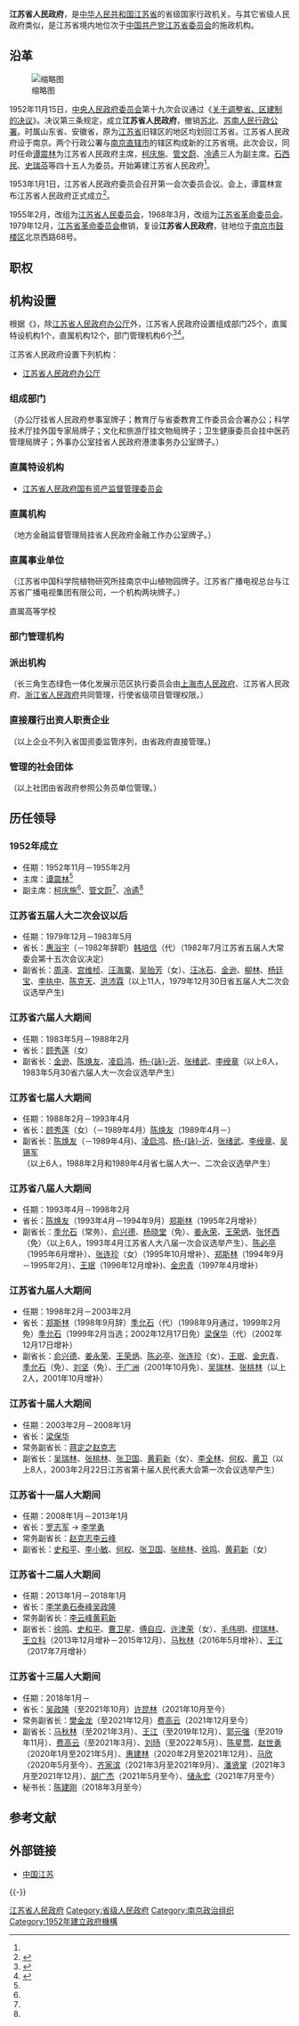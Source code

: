{{Infobox PRCG
|机构名称=江苏省人民政府
|标志1=National Emblem of the People's Republic of China (2).svg
|标志1说明=[[s:国务院关于国家行政机关和企业事业单位社会团体印章管理的规定|1999年规定]]：[[印章|印章]][[直径|直径]]5[[厘米|厘米]]，中央刊[[中华人民共和国国徽|国徽]]，由[[中华人民共和国国务院|国务院]]制发。
|职位1=[[江苏行政长官列表|省长]]
|人员1=[[许昆林|许昆林]]
|职位2=副省长
|人员2=[[费高云|费高云]]、{{wrap}}[[陈星莺|陈星莺]]、{{wrap}}[[马欣|马　欣]]、{{wrap}}[[胡广杰|胡广杰]]、{{wrap}}[[储永宏|储永宏]]
|人数2=5
|职位4=秘书长
|人员4=[[陈建刚_(1964年)|陈建刚]]
|授权法源=[[s:中华人民共和国宪法|中华人民共和国宪法]]
|组织法规=[[s:中华人民共和国地方各级人民代表大会和地方各级人民政府组织法|中华人民共和国地方各级人民代表大会和地方各级人民政府组织法]]<br>[[s:江苏省人民政府工作规则|江苏省人民政府工作规则]]
|业务上级机构=[[中华人民共和国国务院|中华人民共和国国务院]]
|组织上级机构=[[江苏省人民代表大会|江苏省人民代表大会]]<br>[[江苏省人民代表大会常务委员会|江苏省人民代表大会常务委员会]]
|机构类型=[[:分类:省级人民政府|省级人民政府]]
|行政级别=正省级
|子类1=办公厅
|子项1=1
|子类2=组成部门
|子项2=22
|子类3=直属特设机构
|子项3=1
|子类4=直属机构
|子项4=15
|子类5=部门管理机构
|子项5=7
|场所1=江苏省人民政府办公厅
|地址1=[[南京市|南京市]][[鼓楼区_(南京市)|鼓楼区]]北京西路68号
|邮编1=210024
|官网={{Official|http://www.js.gov.cn/|www.js.gov.cn}}
|电话1={{Tel|86|25|83396695}}
|a=[[中国共产党江苏省委员会|中国共产党江苏省委员会]]
|b=[[江苏省人民代表大会常务委员会|江苏省人民代表大会常务委员会]]
|c=[[中国人民政治协商会议江苏省委员会|中国人民政治协商会议江苏省委员会]]
|d=[[中国共产党江苏省纪律检查委员会|中国共产党江苏省纪律检查委员会]]
|e=[[江苏省监察委员会|江苏省监察委员会]]
|f=[[江苏省高级人民法院|江苏省高级人民法院]]
|g=[[江苏省人民检察院|江苏省人民检察院]]
|h=[[中国人民解放军江苏省军区|中国人民解放军江苏省军区]]
}}

'''江苏省人民政府'''，是[[中华人民共和国|中华人民共和国]][[江苏省|江苏省]]的省级国家行政机关。与其它省级人民政府类似，是江苏省境内地位次于[[中国共产党江苏省委员会|中国共产党江苏省委员会]]的施政机构。

== 沿革 ==
[[File:Jiangsu_Provincial_Depatment_of_Culture_2013-03.JPG|缩略图]]

1952年11月15日，[[中央人民政府委员会|中央人民政府委员会]]第十九次会议通过《[[:s:关于调整省、区建制的决议|关于调整省、区建制的决议]]》。决议第三条规定，成立'''江苏省人民政府'''，撤销[[苏北人民行政公署|苏北]]、[[苏南人民行政公署|苏南人民行政公署]]。时属山东省、安徽省，原为[[江蘇省_(中華民國)|江苏省]]旧辖区的地区均划回江苏省。江苏省人民政府设于南京。两个行政公署与[[南京直辖市|南京直辖市]]的辖区构成新的江苏省境。此次会议，同时任命[[谭震林|谭震林]]为江苏省人民政府主席，[[柯庆施|柯庆施]]、[[管文蔚|管文蔚]]、[[冷遹|冷遹]]三人为副主席。[[石西民|石西民]]、[[史瑞芬|史瑞芬]]等四十五人为委员。开始筹建江苏省人民政府<ref name="a1"/>。

1953年1月1日，江苏省人民政府委员会召开第一会次委员会议。会上，谭震林宣布江苏省人民政府正式成立<ref name="a1">{{cite journal en
|author = 文劭 （选编者）
|date = 1998
|title = 《1953年江苏省人民政府成立档案选编》
|journal = 档案与建设
|issue = 1998年第1期
|pages = 40-42
|publisher = 江苏省档案局；江苏省档案学会
|location = 江苏省南京市
|issn = 1003-7098
|url = https://www.ixueshu.com/document/bf8aec46137b3253318947a18e7f9386.html
|language = Zh-hans
|access-date = 2019-09-16
|archive-date = 2019-11-16
|archive-url = https://web.archive.org/web/20191116062128/https://www.ixueshu.com/document/bf8aec46137b3253318947a18e7f9386.html
|dead-url = no
}}</ref>。

1955年2月，改组为[[江苏省人民委员会|江苏省人民委员会]]，1968年3月，改组为[[江苏省革命委员会|江苏省革命委员会]]。1979年12月，[[江苏省革命委员会|江苏省革命委员会]]撤销，复设'''江苏省人民政府'''，驻地位于[[南京市|南京市]][[鼓楼区_(南京市)|鼓楼区]]北京西路68号。

== 职权 ==
{{:人民政府}}
== 机构设置 ==
根据《{{s|江苏省机构改革方案}}》，除[[江苏省人民政府办公厅|江苏省人民政府办公厅]]外，江苏省人民政府设置组成部门25个，直属特设机构1个，直属机构12个，部门管理机构6个<ref name="三定方案">{{cite web |author1=质量云 |title=汇总（一）：12个省机构设置图表（22个省机构改革方案获批） |url=https://www.sohu.com/a/271124581_744299 |website=搜狐网新闻 |accessdate=2019-06-12 |location=北京 |language=zh-cn |archive-date=2021-10-14 |archive-url=https://web.archive.org/web/20211014135029/https://www.sohu.com/a/271124581_744299 |dead-url=no }}</ref><ref name="三定方案2">{{cite web |author1=质量云 |title=总汇：31个省份机构改革方案全部获批（图表） |url=http://www.sohu.com/a/276058599_744299 |website=搜狐网新闻 |accessdate=2019-06-12 |location=北京 |language=zh-cn |archive-date=2019-06-17 |archive-url=https://web.archive.org/web/20190617153600/http://www.sohu.com/a/276058599_744299 |dead-url=no }}</ref>。

江苏省人民政府设置下列机构：
* [[江苏省人民政府办公厅|江苏省人民政府办公厅]]
=== 组成部门 ===
{{columns-list|2|
* [[江苏省发展和改革委员会|江苏省发展和改革委员会]]
* [[江苏省教育厅|江苏省教育厅]]
* [[江苏省科学技术厅|江苏省科学技术厅]]
* [[江苏省工业和信息化厅|江苏省工业和信息化厅]]
* [[江苏省民族宗教事务委员会|江苏省民族宗教事务委员会]]
* [[江苏省公安厅|江苏省公安厅]]
* [[江苏省民政厅|江苏省民政厅]]
* [[江苏省司法厅|江苏省司法厅]]
* [[江苏省财政厅|江苏省财政厅]]
* [[江苏省人力资源和社会保障厅|江苏省人力资源和社会保障厅]]
* [[江苏省自然资源厅|江苏省自然资源厅]]
* [[江苏省生态环境厅|江苏省生态环境厅]]
* [[江苏省住房和城乡建设厅|江苏省住房和城乡建设厅]]
* [[江苏省交通运输厅|江苏省交通运输厅]]
* [[江苏省水利厅|江苏省水利厅]]
* [[江苏省农业农村厅|江苏省农业农村厅]]
* [[江苏省商务厅|江苏省商务厅]]
* [[江苏省文化和旅游厅|江苏省文化和旅游厅]]
* [[江苏省卫生健康委员会|江苏省卫生健康委员会]]
* [[江苏省退役军人事务厅|江苏省退役军人事务厅]]
* [[江苏省应急管理厅|江苏省应急管理厅]]
* [[江苏省审计厅|江苏省审计厅]]
* [[江苏省人民政府外事办公室|江苏省人民政府外事办公室]]
}}
（办公厅挂省人民政府参事室牌子；教育厅与省委教育工作委员会合署办公；科学技术厅挂外国专家局牌子；文化和旅游厅挂文物局牌子；卫生健康委员会挂中医药管理局牌子；外事办公室挂省人民政府港澳事务办公室牌子。）

=== 直属特设机构 ===
*  [[江苏省人民政府国有资产监督管理委员会|江苏省人民政府国有资产监督管理委员会]]

=== 直属机构 ===
{{columns-list|2|
* [[江苏省人民政府研究室|江苏省人民政府研究室]]
* [[江苏省人民政府参事室|江苏省人民政府参事室]]
* [[江苏省政务服务管理办公室|江苏省政务服务管理办公室]]
* [[江苏省市场监督管理局|江苏省市场监督管理局]]
* [[江苏省广播电视局|江苏省广播电视局]]
* [[江苏省体育局|江苏省体育局]]
* [[江苏省统计局|江苏省统计局]]
* [[江苏省医疗保障局|江苏省医疗保障局]]
* [[江苏省信访局|江苏省信访局]]
* [[江苏省粮食和物资储备局|江苏省粮食和物资储备局]]
* [[江苏省人民防空办公室|江苏省人民防空办公室]]
* [[江苏省地方金融监督管理局|江苏省地方金融监督管理局]]
* [[江苏省机关事务管理局|江苏省机关事务管理局]]
}}
（地方金融监督管理局挂省人民政府金融工作办公室牌子。）

=== 直属事业单位 ===
{{columns-list|2|
* [[江苏省大数据管理中心|江苏省大数据管理中心]]
* [[江苏省农业科学院|江苏省农业科学院]]
* [[江苏省社会科学院|江苏省社会科学院]]
* [[南京中山植物园|江苏省中国科学院植物研究所]]
* [[江苏省地方志编纂委员会办公室|江苏省地方志编纂委员会办公室]]
* [[江苏省供销合作总社|江苏省供销合作总社]]
* [[江苏省产业技术研究院|江苏省产业技术研究院]]
* [[江苏省广播电视总台|江苏省广播电视总台]]
}}
（江苏省中国科学院植物研究所挂南京中山植物园牌子。江苏省广播电视总台与江苏省广播电视集团有限公司，一个机构两块牌子。）

; 直属高等学校
{{columns-list|4|
* [[苏州大学|苏州大学]]
* [[南京师范大学|南京师范大学]]
* [[江苏科技大学|江苏科技大学]]
* [[南京工业大学|南京工业大学]]
* [[常州大学|常州大学]]
* [[南京邮电大学|南京邮电大学]]
* [[南京林业大学|南京林业大学]]
* [[江苏大学|江苏大学]]
* [[南京信息工程大学|南京信息工程大学]]
* [[南通大学|南通大学]]
* [[盐城工学院|盐城工学院]]
* [[南京医科大学|南京医科大学]]
* [[南京中医药大学|南京中医药大学]]
* [[徐州医科大学|徐州医科大学]]
* [[江苏师范大学|江苏师范大学]]
* [[淮阴师范学院|淮阴师范学院]]
* [[盐城师范学院|盐城师范学院]]
* [[南京财经大学|南京财经大学]]
* [[江苏警官学院|江苏警官学院]]
* [[南京体育学院|南京体育学院]]
* [[南京艺术学院|南京艺术学院]]
* [[苏州科技大学|苏州科技大学]]
* [[常熟理工学院|常熟理工学院]]
* [[淮阴工学院|淮阴工学院]]
* [[常州工学院|常州工学院]]
* [[扬州大学|扬州大学]]
* [[南京工程学院|南京工程学院]]
* [[南京审计大学|南京审计大学]]
* [[南京晓庄学院|南京晓庄学院]]
* [[江苏理工学院|江苏理工学院]]
* [[江苏海洋大学|江苏海洋大学]]
* [[徐州工程学院|徐州工程学院]]
* [[南京特殊教育师范学院|南京特殊教育师范学院]]
* [[泰州学院|泰州学院]]
* [[金陵科技学院|金陵科技学院]]
* [[宿迁学院|宿迁学院]]
* [[江苏第二师范学院|江苏第二师范学院]]
* [[南京工业职业技术大学|南京工业职业技术大学]]（副厅级）
* [[盐城幼儿师范高等专科学校|盐城幼儿师范高等专科学校]]
* [[徐州幼儿师范高等专科学校|徐州幼儿师范高等专科学校]]
* [[无锡职业技术学院|无锡职业技术学院]]
* [[江苏建筑职业技术学院|江苏建筑职业技术学院]]
* [[江苏工程职业技术学院|江苏工程职业技术学院]]
* [[苏州工艺美术职业技术学院|苏州工艺美术职业技术学院]]
* [[连云港职业技术学院|连云港职业技术学院]]
* [[镇江高等专科学校|镇江高等专科学校]]
* [[南通职业大学|南通职业大学]]
* [[苏州市职业大学|苏州市职业大学]]
* [[沙洲职业工学院|沙洲职业工学院]]
* [[扬州市职业大学|扬州市职业大学]]
* [[连云港师范高等专科学校|连云港师范高等专科学校]]
* [[江苏经贸职业技术学院|江苏经贸职业技术学院]]
* [[泰州职业技术学院|泰州职业技术学院]]
* [[常州信息职业技术学院|常州信息职业技术学院]]
* [[江苏联合职业技术学院|江苏联合职业技术学院]]
* [[江苏海事职业技术学院|江苏海事职业技术学院]]
* [[无锡科技职业学院|无锡科技职业学院]]
* [[江苏医药职业学院|江苏医药职业学院]]
* [[扬州环境资源职业技术学院|扬州环境资源职业技术学院]]
* [[南通科技职业学院|南通科技职业学院]]
* [[苏州经贸职业技术学院|苏州经贸职业技术学院]]
* [[苏州工业职业技术学院|苏州工业职业技术学院]]
* [[苏州卫生职业技术学院|苏州卫生职业技术学院]]
* [[无锡商业职业技术学院|无锡商业职业技术学院]]
* [[南通航运职业技术学院|南通航运职业技术学院]]
* [[南京交通职业技术学院|南京交通职业技术学院]]
* [[淮安信息职业技术学院|淮安信息职业技术学院]]
* [[江苏农牧科技职业学院|江苏农牧科技职业学院]]
* [[常州纺织服装职业技术学院|常州纺织服装职业技术学院]]
* [[苏州农业职业技术学院|苏州农业职业技术学院]]
* [[苏州工业园区职业技术学院|苏州工业园区职业技术学院]]
* [[南京科技职业学院|南京科技职业学院]]
* [[常州工业职业技术学院|常州工业职业技术学院]]
* [[常州工程职业技术学院|常州工程职业技术学院]]
* [[江苏农林职业技术学院|江苏农林职业技术学院]]
* [[江苏食品药品职业技术学院|江苏食品药品职业技术学院]]
* [[南京铁道职业技术学院|南京铁道职业技术学院]]
* [[徐州工业职业技术学院|徐州工业职业技术学院]]
* [[江苏信息职业技术学院|江苏信息职业技术学院]]
* [[宿迁职业技术学院|宿迁职业技术学院]]
* [[南京信息职业技术学院|南京信息职业技术学院]]
* [[常州机电职业技术学院|常州机电职业技术学院]]
* [[江阴职业技术学院|江阴职业技术学院]]
* [[无锡城市职业技术学院|无锡城市职业技术学院]]
* [[无锡工艺职业技术学院|无锡工艺职业技术学院]]
* [[苏州健雄职业技术学院|苏州健雄职业技术学院]]
* [[盐城工业职业技术学院|盐城工业职业技术学院]]
* [[江苏财经职业技术学院|江苏财经职业技术学院]]
* [[扬州工业职业技术学院|扬州工业职业技术学院]]
* [[江苏城市职业学院|江苏城市职业学院]]
* [[南京城市职业学院|南京城市职业学院]]
* [[南京机电职业技术学院|南京机电职业技术学院]]
* [[南京旅游职业学院|南京旅游职业学院]]
* [[江苏卫生健康职业学院|江苏卫生健康职业学院]]
* [[苏州信息职业技术学院|苏州信息职业技术学院]]
* [[苏州工业园区服务外包职业学院|苏州工业园区服务外包职业学院]]
* [[苏州幼儿师范高等专科学校|苏州幼儿师范高等专科学校]]
* [[徐州生物工程职业技术学院|徐州生物工程职业技术学院]]
* [[江苏商贸职业学院|江苏商贸职业学院]]
* [[南通师范高等专科学校|南通师范高等专科学校]]
* [[江苏护理职业学院|江苏护理职业学院]]
* [[江苏财会职业学院|江苏财会职业学院]]
* [[江苏城乡建设职业学院|江苏城乡建设职业学院]]
* [[江苏航空职业技术学院|江苏航空职业技术学院]]
* [[江苏安全技术职业学院|江苏安全技术职业学院]]
* [[江苏旅游职业学院|江苏旅游职业学院]]
}}

=== 部门管理机构 ===
{{columns-list|2|
* [[江苏省能源局|江苏省能源局]]，由省发展改革委管理。
* [[江苏省国防科学技术工业办公室|江苏省国防科学技术工业办公室]]，由省工业和信息化厅管理。
* [[江苏省林业局|江苏省林业局]]，由省自然资源厅管理。
* [[江苏省地质局|江苏省地质局]]，由省自然资源厅管理。
* [[江苏省乡村振兴局|江苏省乡村振兴局]]，由省农业农村厅管理。
* [[江苏省监狱管理局|江苏省监狱管理局]]，由省司法厅管理。
* [[江苏省中医药管理局|江苏省中医药管理局]]，由省卫生健康委管理。
* [[江苏省药品监督管理局|江苏省药品监督管理局]]，由省市场监管局管理。
* [[江苏省知识产权局|江苏省知识产权局]]，由省市场监管局管理。
}}

=== 派出机构 ===
{{columns-list|2|
* [[长三角生态绿色一体化发展示范区|长三角生态绿色一体化发展示范区执行委员会]]（沪苏浙共管）
* [[江苏省人民政府驻北京办事处|江苏省人民政府驻北京办事处]]
* [[江苏省人民政府驻上海办事处|江苏省人民政府驻上海办事处]]
* [[江苏省人民政府驻广州办事处|江苏省人民政府驻广州办事处]]
* [[江苏省人民政府驻深圳办事处|江苏省人民政府驻深圳办事处]]
* [[江苏省人民政府驻广西办事处|江苏省人民政府驻广西办事处]]
* [[江苏省人民政府驻西北办事处|江苏省人民政府驻西北办事处]]
}}
（长三角生态绿色一体化发展示范区执行委员会由[[上海市人民政府|上海市人民政府]]、江苏省人民政府、[[浙江省人民政府|浙江省人民政府]]共同管理，行使省级项目管理权限。）

=== 直接履行出资人职责企业 ===
{{columns-list|2|
* [[江苏广播电视集团有限公司|江苏广播电视集团有限公司]]
* [[江苏凤凰出版传媒集团有限公司|江苏凤凰出版传媒集团有限公司]]
* [[江苏新华报业传媒集团有限公司|江苏新华报业传媒集团有限公司]]
* [[江苏省演艺集团有限公司|江苏省演艺集团有限公司]]
* [[江苏东恒国际集团有限公司|江苏东恒国际集团有限公司]]
* [[江苏恒实集团有限公司|江苏恒实集团有限公司]]
* [[江苏省物资集团总公司|江苏省物资集团总公司]]
* [[江苏方源集团有限公司|江苏方源集团有限公司]]
}}
（以上企业不列入省国资委监管序列，由省政府直接管理。)

=== 管理的社会团体 ===
{{columns-list|2|
* [[中国国际贸易促进委员会江苏省分会|中国国际贸易促进委员会江苏省分会]]
* [[江苏省残疾人联合会|江苏省残疾人联合会]]
}}
（以上社团由省政府参照公务员单位管理。）

== 历任领导 ==
{{参见|江苏行政长官列表}}

=== 1952年成立 ===
* 任期：1952年11月－1955年2月
* 主席：[[谭震林|谭震林]]<ref name="a1"/>
* 副主席：[[柯庆施|柯庆施]]<ref name="a1"/>、[[管文蔚|管文蔚]]<ref name="a1"/>、[[冷遹|冷遹]]<ref name="a1"/>

=== 江苏省五届人大二次会议以后 ===
* 任期：1979年12月－1983年5月
* 省长：[[惠浴宇|惠浴宇]]（－1982年辞职）{{to}}[[韩培信|韩培信]]（代）（1982年7月江苏省五届人大常委会第十五次会议决定）
* 副省长：[[周泽_(1923年)|周泽]]、[[宫维桢|宫维桢]]、[[汪海粟|汪海粟]]、[[吴贻芳|吴贻芳]]（女）、[[汪冰石|汪冰石]]、[[金逊_(1918年)|金逊]]、[[柳林_(1918年)|柳林]]、[[杨廷宝|杨廷宝]]、[[李执中_(1921年)|李执中]]、[[陈克天|陈克天]]、[[洪沛霖|洪沛霖]]（以上11人，1979年12月30日省五届人大二次会议选举产生)

=== 江苏省六届人大期间 ===
* 任期：1983年5月－1988年2月
* 省长：[[顾秀莲|顾秀莲]]（女）
* 副省长：[[金逊_(1918年)|金逊]]、[[陈焕友|陈焕友]]、[[凌启鸿|凌启鸿]]、[[杨詠沂|杨-{詠}-沂]]、[[张绪武|张绪武]]、[[李绶章|李绶章]]（以上6人，1983年5月30省六届人大一次会议选举产生）

=== 江苏省七届人大期间 ===
* 任期：1988年2月－1993年4月
* 省长：[[顾秀莲|顾秀莲]]（女）（－1989年4月）{{to}}[[陈焕友|陈焕友]]（1989年4月－）
* 副省长：[[陈焕友|陈焕友]]（－1989年4月)、[[凌启鸿|凌启鸿]]、[[杨詠沂|杨-{詠}-沂]]、[[张绪武|张绪武]]、[[李绶章|李绶章]]、[[吴锡军|吴锡军]]（以上6人，1988年2月和1989年4月省七届人大一、二次会议选举产生）

=== 江苏省八届人大期间 ===
* 任期：1993年4月－1998年2月
* 省长：[[陈焕友|陈焕友]]（1993年4月－1994年9月）{{to}}[[郑斯林|郑斯林]]（1995年2月增补）
* 副省长：[[季允石|季允石]]（常务）、[[俞兴德|俞兴德]]、[[杨晓堂|杨晓堂]]（免）、[[姜永荣|姜永荣]]、[[王荣炳|王荣炳]]、[[张怀西|张怀西]]（免）（以上6人，1993年4月江苏省人大八届一次会议选举产生）、[[陈必亭|陈必亭]]（1995年6月增补）、[[张连珍|张连珍]]（女）（1995年10月增补）、[[郑斯林|郑斯林]]（1994年9月－1995年2月）、[[王珉_(1950年)|王珉]]（1996年12月增补)、[[金忠青|金忠青]]（1997年4月增补）

=== 江苏省九届人大期间 ===
* 任期：1998年2月－2003年2月
* 省长：[[郑斯林|郑斯林]]（1998年9月辞）{{to}}[[季允石|季允石]]（代）（1998年9月通过，1999年2月免）{{to}}[[季允石|季允石]]（1999年2月当选；2002年12月17日免）{{to}}[[梁保华|梁保华]]（代）（2002年12月17日增补）
* 副省长：[[俞兴德|俞兴德]]、[[姜永荣|姜永荣]]、[[王荣炳|王荣炳]]、[[陈必亭|陈必亭]]、[[张连珍|张连珍]]（女）、[[王珉_(1950年)|王珉]]、[[金忠青|金忠青]]、[[季允石|季允石]]（免）、[[刘坚_(1944年)|刘坚]]（免）、[[于广洲|于广洲]]（2001年10月免）、[[吴瑞林_(1945年)|吴瑞林]]、[[张桃林|张桃林]]（以上2人，2001年10月增补）

=== 江苏省十届人大期间 ===
* 任期：2003年2月－2008年1月
* 省长：[[梁保华|梁保华]]
* 常务副省长：[[蒋定之|蒋定之]]{{to}}[[赵克志|赵克志]]
* 副省长：[[吴瑞林_(1945年)|吴瑞林]]、[[张桃林|张桃林]]、[[张卫国_(1953年)|张卫国]]、[[黄莉新|黄莉新]]（女）、[[李全林|李全林]]、[[何权|何权]]、[[黄卫|黄卫]]（以上8人，2003年2月22日江苏省第十届人民代表大会第一次会议选举产生）

=== 江苏省十一届人大期间 ===
* 任期：2008年1月－2013年1月
* 省长：[[罗志军_(1951年)|罗志军]]<span> </span><span class="nowrap">→ [[李学勇|李学勇]]
* 常务副省长：[[赵克志|赵克志]]{{to}}[[李云峰_(1957年)|李云峰]]
* 副省长：[[史和平|史和平]]、[[李小敏|李小敏]]、[[何权|何权]]、[[张卫国_(1953年)|张卫国]]、[[张桃林|张桃林]]、[[徐鸣_(1956年)|徐鸣]]、[[黄莉新|黄莉新]]（女）

=== 江苏省十二届人大期间 ===
* 任期：2013年1月－2018年1月
* 省长：[[李学勇|李学勇]]{{to}}[[石泰峰|石泰峰]]{{to}}[[吴政隆|吴政隆]]
* 常务副省长：[[李云峰_(1957年)|李云峰]]{{to}}[[黄莉新|黄莉新]]
* 副省长：[[徐鸣_(1956年)|徐鸣]]、[[史和平|史和平]]、[[曹卫星|曹卫星]]、[[傅自应|傅自应]]、[[许津荣|许津荣]]（女）、[[毛伟明|毛伟明]]、[[缪瑞林|缪瑞林]]、[[王立科|王立科]]（2013年12月增补－2015年12月）、[[马秋林|马秋林]]（2016年5月增补）、[[王江_(1963年)|王江]]（2017年7月增补）

=== 江苏省十三届人大期间 ===
* 任期：2018年1月－
* 省长：[[吴政隆|吴政隆]]（至2021年10月）{{to}}[[许昆林|许昆林]]（2021年10月至今）
* 常务副省长：[[樊金龙|樊金龙]]（至2021年12月）{{to}}[[费高云|费高云]]（2021年12月至今）
* 副省长：[[马秋林|马秋林]]（至2021年3月）、[[王江_(1963年)|王江]]（至2019年12月）、[[郭元强|郭元强]]（至2019年11月）、[[费高云|费高云]]（至2021年3月）、[[刘旸_(政治人物)|刘旸]]（至2022年5月）、[[陈星莺|陈星莺]]、[[赵世勇|赵世勇]]（2020年1月至2021年5月）、[[惠建林|惠建林]]（2020年2月至2021年12月）、[[马欣|马欣]]（2020年5月至今）、[[齐家滨|齐家滨]]（2021年3月至2021年9月）、[[潘贤掌|潘贤掌]]（2021年3月至2021年12月）、[[胡广杰|胡广杰]]（2021年5月至今）、[[储永宏|储永宏]]（2021年7月至今）
* 秘书长：[[陈建刚_(1964年)|陈建刚]]（2018年3月至今）

== 参考文献 ==
{{Reflist|2}}

==外部链接==
*[http://www.js.gov.cn/ 中国江苏] {{Wayback|url=http://www.js.gov.cn/ |date=20210310073610 }}

{{-}}
{{国家机关|江苏省|level=高级}}
{{中华人民共和国各省级行政区|行政机关}}
{{中华人民共和国江苏省地方领导人|nocat}}
{{Jiangsu topics}}
[[Category:江苏省人民政府|]]
[[Category:省级人民政府|Category:省级人民政府]]
[[Category:南京政治组织|Category:南京政治组织]]
[[Category:1952年建立政府機構|Category:1952年建立政府機構]]